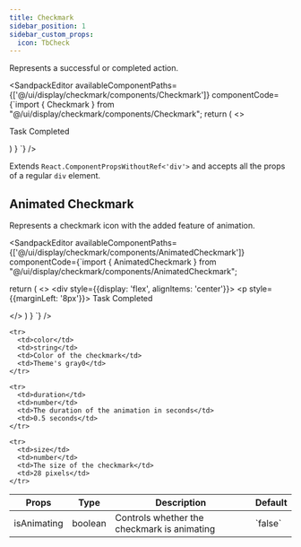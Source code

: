 ```yaml
---
title: Checkmark
sidebar_position: 1
sidebar_custom_props:
  icon: TbCheck
---
```



Represents a successful or completed action. 

<Tabs>
<TabItem value="usage" label="Usage" default>

<SandpackEditor
  availableComponentPaths={['@/ui/display/checkmark/components/Checkmark']}
  componentCode={`import { Checkmark } from "@/ui/display/checkmark/components/Checkmark";
 return (
  <> 
  <div style={{display: 'flex', alignItems: 'center'}}>
   <Checkmark />  <p style={{marginLeft: '8px'}}>Task Completed </p>
 </div>
 </>
 )
}
`} 
/>

</TabItem>

<TabItem value="props" label="Props">

Extends `React.ComponentPropsWithoutRef<'div'>` and accepts all the props of a regular `div` element.

</TabItem >

</Tabs>

## Animated Checkmark 

Represents a checkmark icon with the added feature of animation. 

<Tabs>

<TabItem value="usage" label="Usage" default>

<SandpackEditor
  availableComponentPaths={['@/ui/display/checkmark/components/AnimatedCheckmark']}
  componentCode={`import { AnimatedCheckmark } from "@/ui/display/checkmark/components/AnimatedCheckmark";

  return (
    <> 
    <div style={{display: 'flex', alignItems: 'center'}}>
    <AnimatedCheckmark isAnimating={true} color="green" duration={0.5} size={30} />
    <p style={{marginLeft: '8px'}}> Task Completed</p>
    </div>
    </>
    )
}
`}
/>

</TabItem>

<TabItem value="props" label="Props" default>

<table>
  <thead>
    <tr>
      <th>Props</th>
      <th>Type</th>
      <th>Description</th>
      <th>Default</th>
    </tr>
  </thead>

  <tbody>
    <tr>
      <td>isAnimating</td>
      <td>boolean</td>
      <td>Controls whether the checkmark is animating</td>
      <td>`false`</td>
    </tr>

    <tr>
      <td>color</td>
      <td>string</td>
      <td>Color of the checkmark</td>
      <td>Theme's gray0</td>
    </tr>

    <tr>
      <td>duration</td>
      <td>number</td>
      <td>The duration of the animation in seconds</td>
      <td>0.5 seconds</td>
    </tr>

    <tr>
      <td>size</td>
      <td>number</td>
      <td>The size of the checkmark</td>
      <td>28 pixels</td>
    </tr>

  </tbody>
</table>

</TabItem>

</Tabs>